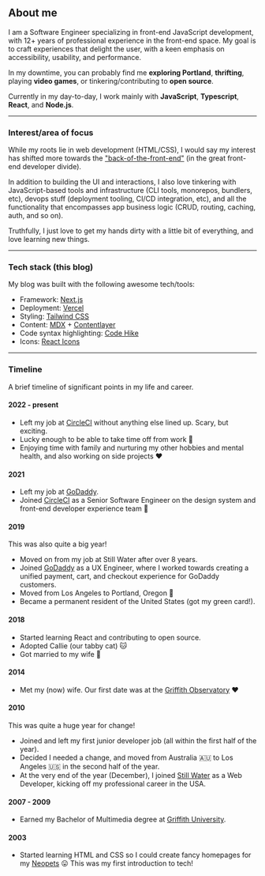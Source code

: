 ## About me

I am a Software Engineer specializing in front-end JavaScript development, with 12+ years of professional experience in the front-end space. My goal is to craft experiences that delight the user, with a keen emphasis on accessibility, usability, and performance.

In my downtime, you can probably find me **exploring Portland**, **thrifting**, playing **video games**, or tinkering/contributing to **open source**.

Currently in my day-to-day, I work mainly with **JavaScript**, **Typescript**, **React**, and **Node.js**.

<div className="not-prose">
  <TechStack
    size="lg"
    label="Some of my fave tech/tools:"
    showLabel
    tech={['React', 'TypeScript', 'Next.js', 'Tailwind CSS', 'VSCode']}
  />
</div>

---

### Interest/area of focus

While my roots lie in web development (HTML/CSS), I would say my interest has shifted more towards the ["back-of-the-front-end"](https://bradfrost.com/blog/post/front-of-the-front-end-and-back-of-the-front-end-web-development/) (in the great front-end developer divide).

In addition to building the UI and interactions, I also love tinkering with JavaScript-based tools and infrastructure (CLI tools, monorepos, bundlers, etc), devops stuff (deployment tooling, CI/CD integration, etc), and all the functionality that encompasses app business logic (CRUD, routing, caching, auth, and so on).

Truthfully, I just love to get my hands dirty with a little bit of everything, and love learning new things.

---

### Tech stack (this blog)

My blog was built with the following awesome tech/tools:

- Framework: [Next.js](https://nextjs.org/)
- Deployment: [Vercel](https://vercel.com/)
- Styling: [Tailwind CSS](https://tailwindcss.com/)
- Content: [MDX](https://mdxjs.com/) + [Contentlayer](https://www.contentlayer.dev/)
- Code syntax highlighting: [Code Hike](https://codehike.org/)
- Icons: [React Icons](https://react-icons.github.io/react-icons/)

---

### Timeline

A brief timeline of significant points in my life and career.

#### 2022 - present

- Left my job at [CircleCI](https://circleci.com/) without anything else lined up. Scary, but exciting.
- Lucky enough to be able to take time off from work 🎉
- Enjoying time with family and nurturing my other hobbies and mental health, and also working on side projects ❤️

#### 2021

- Left my job at [GoDaddy](https://www.godaddy.com/).
- Joined [CircleCI](https://circleci.com/) as a Senior Software Engineer on the design system and front-end developer experience team 🎉

#### 2019

This was also quite a big year!

- Moved on from my job at Still Water after over 8 years.
- Joined [GoDaddy](https://www.godaddy.com/) as a UX Engineer, where I worked towards creating a unified payment, cart, and checkout experience for GoDaddy customers.
- Moved from Los Angeles to Portland, Oregon 🌲
- Became a permanent resident of the United States (got my green card!).

#### 2018

- Started learning React and contributing to open source.
- Adopted Callie (our tabby cat) 🐱
- Got married to my wife 💒

#### 2014

- Met my (now) wife. Our first date was at the [Griffith Observatory](https://griffithobservatory.org/) ❤️

#### 2010

This was quite a huge year for change!

- Joined and left my first junior developer job (all within the first half of the year).
- Decided I needed a change, and moved from Australia 🇦🇺 to Los Angeles 🇺🇸 in the second half of the year.
- At the very end of the year (December), I joined [Still Water](https://still-water.com/) as a Web Developer, kicking off my professional career in the USA.

#### 2007 - 2009

- Earned my Bachelor of Multimedia degree at [Griffith University](https://www.griffith.edu.au/).

#### 2003

- Started learning HTML and CSS so I could create fancy homepages for my [Neopets](https://www.neopets.com/) 😛 This was my first introduction to tech!
